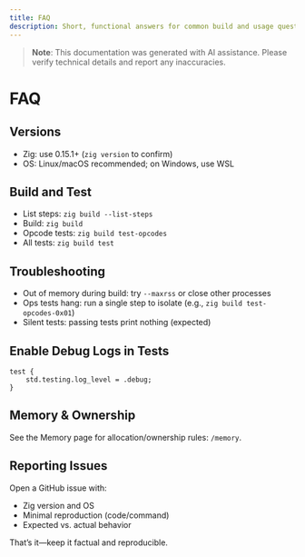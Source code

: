 ```yaml
---
title: FAQ
description: Short, functional answers for common build and usage questions.
---
```


> **Note**: This documentation was generated with AI assistance. Please verify technical details and report any inaccuracies.

# FAQ

## Versions

- Zig: use 0.15.1+ (`zig version` to confirm)
- OS: Linux/macOS recommended; on Windows, use WSL

## Build and Test

- List steps: `zig build --list-steps`
- Build: `zig build`
- Opcode tests: `zig build test-opcodes`
- All tests: `zig build test`

## Troubleshooting

- Out of memory during build: try `--maxrss` or close other processes
- Ops tests hang: run a single step to isolate (e.g., `zig build test-opcodes-0x01`)
- Silent tests: passing tests print nothing (expected)

## Enable Debug Logs in Tests

```zig
test {
    std.testing.log_level = .debug;
}
```

## Memory & Ownership

See the Memory page for allocation/ownership rules: `/memory`.

## Reporting Issues

Open a GitHub issue with:
- Zig version and OS
- Minimal reproduction (code/command)
- Expected vs. actual behavior

That’s it—keep it factual and reproducible.

